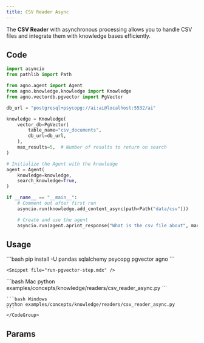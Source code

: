 ```yaml
---
title: CSV Reader Async
---
```


The **CSV Reader** with asynchronous processing allows you to handle CSV files and integrate them with knowledge bases efficiently.

## Code

```python examples/concepts/knowledge/readers/csv_reader_async.py
import asyncio
from pathlib import Path

from agno.agent import Agent
from agno.knowledge.knowledge import Knowledge
from agno.vectordb.pgvector import PgVector

db_url = "postgresql+psycopg://ai:ai@localhost:5532/ai"

knowledge = Knowledge(
    vector_db=PgVector(
        table_name="csv_documents",
        db_url=db_url,
    ),
    max_results=5,  # Number of results to return on search
)

# Initialize the Agent with the knowledge
agent = Agent(
    knowledge=knowledge,
    search_knowledge=True,
)

if __name__ == "__main__":
    # Comment out after first run
    asyncio.run(knowledge.add_content_async(path=Path("data/csv")))

    # Create and use the agent
    asyncio.run(agent.aprint_response("What is the csv file about", markdown=True))
```

## Usage

<Steps>
  <Snippet file="create-venv-step.mdx" />

  <Step title="Install libraries">
    ```bash
    pip install -U pandas sqlalchemy psycopg pgvector agno
    ```
  </Step>

    <Snippet file="run-pgvector-step.mdx" />

  <Step title="Run Agent">
    <CodeGroup>
    ```bash Mac
    python examples/concepts/knowledge/readers/csv_reader_async.py
    ```

    ```bash Windows
    python examples/concepts/knowledge/readers/csv_reader_async.py
    ```
    </CodeGroup>
  </Step>
</Steps>

## Params

<Snippet file="csv-reader-reference.mdx" />

